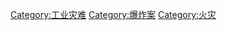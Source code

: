 {{catmain|工業火災}}
[[Category:工业灾难|Category:工业灾难]]
[[Category:爆炸案|Category:爆炸案]]
[[Category:火灾|Category:火灾]]